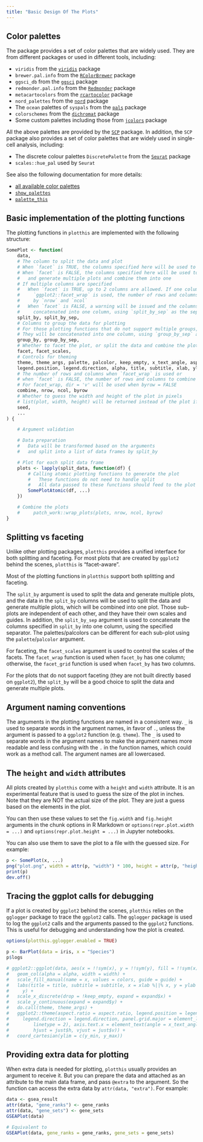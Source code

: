 ```yaml
---
title: "Basic Design Of The Plots"
---
```


## Color palettes
The package provides a set of color palettes that are widely used. They are from different packages or used in different tools, including:

- `viridis` from the [`viridis`][1] package
- `brewer.pal.info` from the [`RColorBrewer`][2] package
- `ggsci_db` from the [`ggsci`][3] package
- `redmonder.pal.info` from the [`Redmonder`][4] package
- `metacartocolors` from the [`rcartocolor`][5] package
- `nord_palettes` from the [`nord`][6] package
- The `ocean` palettes of `syspals` from the [`pals`][7] package
- `colorschemes` from the [`dichromat`][8] package
- Some custom palettes including those from [`jcolors`][9] package

All the above palettes are provided by the [`SCP`][10] package. In addition, the `SCP` package also provides a set of color palettes that are widely used in single-cell analysis, including:

- The discrete colour palettes `DiscretePalette` from the [`Seurat`][11] package
- `scales::hue_pal` used by `Seurat`

[1]: https://cran.r-project.org/package=viridis
[2]: https://cran.r-project.org/package=RColorBrewer
[3]: https://cran.r-project.org/package=ggsci
[4]: https://cran.r-project.org/package=Redmonder
[5]: https://cran.r-project.org/package=rcartocolor
[6]: https://cran.r-project.org/package=nord
[7]: https://cran.r-project.org/package=pals
[8]: https://cran.r-project.org/package=dichromat
[9]: https://cran.r-project.org/package=jcolors
[10]: https://zhanghao-njmu.github.io/SCP/index.html
[11]: https://cran.r-project.org/package=Seurat

See also the following documentation for more details:

- [all available color palettes](../all-palettes.html)
- [`show_palettes`](../reference/show_palettes.html)
- [`palette_this`](../reference/palette_this.html)

## Basic implementation of the plotting functions

The plotting functions in `plotthis` are implemented with the following structure:

```r
SomePlot <- function(
    data,
    # The column to split the data and plot
    # When `facet` is TRUE, the columns specified here will be used to facet the plot
    # When `facet` is FALSE, the columns specified here will be used to split the data
    #   and generate multiple plots and combine them into one
    # If multiple columns are specified
    #   When `facet` is TRUE, up to 2 columns are allowed. If one column,
    #     `ggplot2::facet_wrap` is used, the number of rows and columns is determined
    #     by `nrow` and `ncol`
    #   When `facet` is FALSE, a warning will be issued and the columns will be
    #     concatenated into one column, using `split_by_sep` as the separator
    split_by, split_by_sep,
    # Columns to group the data for plotting
    # For those plotting functions that do not support multiple groups,
    # They will be concatenated into one column, using `group_by_sep` as the separator
    group_by, group_by_sep,
    # Whether to facet the plot, or split the data and combine the plots
    facet, facet_scales,
    # Controls for theming
    theme, theme_args, palette, palcolor, keep_empty, x_text_angle, aspect.ratio,
    legend.position, legend.direction, alpha, title, subtitle, xlab, ylab,
    # The number of rows and columns when `facet_wrap` is used or
    # when `facet` is FALSE, the number of rows and columns to combine the plots
    # For facet_wrap, dir = 'v' will be used when byrow = FALSE
    combine, nrow, ncol, byrow
    # Whether to guess the width and height of the plot in pixels
    # list(plot, width, height) will be returned instead of the plot if TRUE
    seed,
    ...
) {

    # Argument validation

    # Data preparation
    #   Data will be transformed based on the arguments
    #   and split into a list of data frames by split_by

    # Plot for each split data frame
    plots <- lapply(split_data, function(df) {
        # Calling atomic plotting functions to generate the plot
        #   These functions do not need to handle split
        #   All data passed to these functions should feed to the plot
        SomePlotAtomic(df, ...)
    })

    # Combine the plots
    #     patch_work::wrap_plots(plots, nrow, ncol, byrow)
}
```

## Splitting vs faceting

Unlike other plotting packages, `plotthis` provides a unified interface for both splitting and faceting. For most plots that are created by `ggplot2` behind the scenes, `plotthis` is "facet-aware".

Most of the plotting functions in `plotthis` support both splitting and faceting.

The `split_by` argument is used to split the data and generate multiple plots, and the data in the `split_by` columns will be used to split the data and generate multiple plots, which will be combined into one plot. Those sub-plots are independent of each other, and they have their own scales and guides. In addition, the `split_by_sep` argument is used to concatenate the columns specified in `split_by` into one column, using the specified separator. The palettes/palcolors can be different for each sub-plot using the `palette`/`palcolor` argument.

For faceting, the `facet_scales` argument is used to control the scales of the facets. The `facet_wrap` function is used when `facet_by` has one column; otherwise, the `facet_grid` function is used when `facet_by` has two columns.

For the plots that do not support faceting (they are not built directly based on `ggplot2`), the `split_by` will be a good choice to split the data and generate multiple plots.

## Argument naming conventions

The arguments in the plotting functions are named in a consistent way. `_` is used to separate words in the argument names, in favor of `.`, unless the argument is passed to a `ggplot2` function (e.g. `theme`). The `_` is used to separate words in the argument names to make the argument names more readable and less confusing with the `.` in the function names, which could work as a method call. The argument names are all lowercased.

## The `height` and `width` attributes

All plots created by `plotthis` come with a `height` and `width` attribute. It is an experimental feature that is used to guess the size of the plot in inches. Note that they are NOT the actual size of the plot. They are just a guess based on the elements in the plot.

You can then use these values to set the `fig.width` and `fig.height` arguments in the chunk options in R Markdown or `options(repr.plot.width = ...)` and `options(repr.plot.height = ...)` in Jupyter notebooks.

You can also use them to save the plot to a file with the guessed size. For example:

```r
p <- SomePlot(x, ...)
png("plot.png", width = attr(p, "width") * 100, height = attr(p, "height") * 100, res = 100)
print(p)
dev.off()
```

## Tracing the ggplot calls for debugging

If a plot is created by `ggplot2` behind the scenes, `plotthis` relies on the `gglogger` package to trace the `ggplot2` calls. The `gglogger` package is used to log the `ggplot2` calls and the arguments passed to the `ggplot2` functions. This is useful for debugging and understanding how the plot is created.

```r
options(plotthis.gglogger.enabled = TRUE)

p <- BarPlot(data = iris, x = "Species")
p$logs

# ggplot2::ggplot(data, aes(x = !!sym(x), y = !!sym(y), fill = !!sym(x))) +
#   geom_col(alpha = alpha, width = width) +
#   scale_fill_manual(name = x, values = colors, guide = guide) +
#   labs(title = title, subtitle = subtitle, x = xlab %||% x, y = ylab %||%
#     y) +
#   scale_x_discrete(drop = !keep_empty, expand = expand$x) +
#   scale_y_continuous(expand = expand$y) +
#   do.call(theme, theme_args) +
#   ggplot2::theme(aspect.ratio = aspect.ratio, legend.position = legend.position,
#     legend.direction = legend.direction, panel.grid.major = element_line(colour = "grey80",
#         linetype = 2), axis.text.x = element_text(angle = x_text_angle,
#         hjust = just$h, vjust = just$v)) +
#   coord_cartesian(ylim = c(y_min, y_max))
```

## Providing extra data for plotting

When extra data is needed for plotting, `plotthis` usually provides an argument to receive it. But you can prepare the data and attached as an attribute to the main data frame, and pass `@extra` to the argument. So the function can access the extra data by `attr(data, "extra")`. For example:

```r
data <- gsea_result
attr(data, "gene_ranks") <- gene_ranks
attr(data, "gene_sets") <- gene_sets
GSEAPlot(data)

# Equivalent to
GSEAPlot(data, gene_ranks = gene_ranks, gene_sets = gene_sets)
```
